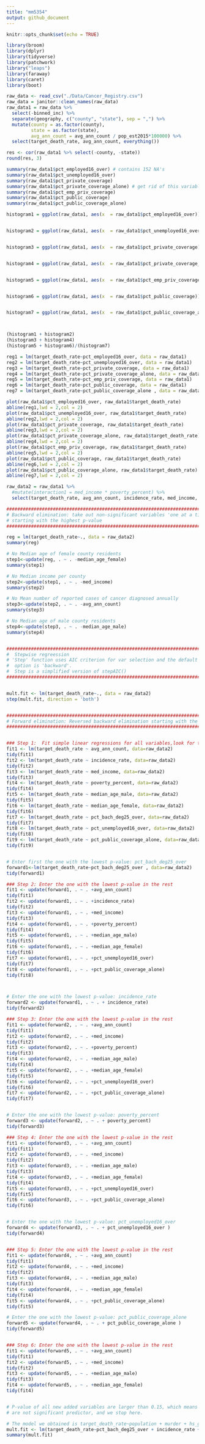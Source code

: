 ```yaml
---
title: "mm5354"
output: github_document
---
```


```r
knitr::opts_chunk$set(echo = TRUE)
```

```r
library(broom)
library(dplyr)
library(tidyverse)
library(patchwork)
library("leaps")
library(faraway)
library(caret)
library(boot)
```


```r
raw_data <- read_csv("./Data/Cancer_Registry.csv")
raw_data = janitor::clean_names(raw_data)
raw_data1 = raw_data %>% 
  select(-binned_inc) %>% 
  separate(geography, c("county", "state"), sep = ",") %>% 
  mutate(county = as.factor(county), 
         state = as.factor(state),
         avg_ann_count = avg_ann_count / pop_est2015*100000) %>% 
  select(target_death_rate, avg_ann_count, everything())

res <- cor(raw_data1 %>% select(-county, -state))
round(res, 3)
```

```r
summary(raw_data1$pct_employed16_over) # contains 152 NA's
summary(raw_data1$pct_unemployed16_over)
summary(raw_data1$pct_private_coverage)
summary(raw_data1$pct_private_coverage_alone) # get rid of this variable! Contains 609 NA's
summary(raw_data1$pct_emp_priv_coverage)
summary(raw_data1$pct_public_coverage)
summary(raw_data1$pct_public_coverage_alone)

histogram1 = ggplot(raw_data1, aes(x  = raw_data1$pct_employed16_over)) + geom_histogram() + labs(title = "Percent ages 16+ employed")


histogram2 = ggplot(raw_data1, aes(x  = raw_data1$pct_unemployed16_over)) + geom_histogram() + labs(title = "Percent ages 16+ unemployed")


histogram3 = ggplot(raw_data1, aes(x  = raw_data1$pct_private_coverage)) + geom_histogram() + labs(title = "Percent private health coverage")


histogram4 = ggplot(raw_data1, aes(x  = raw_data1$pct_private_coverage_alone)) + geom_histogram() + labs(title = "Percent private health coverage alone")


histogram5 = ggplot(raw_data1, aes(x  = raw_data1$pct_emp_priv_coverage)) + geom_histogram() + labs(title = "Percent employee-provided private health coverage")


histogram6 = ggplot(raw_data1, aes(x  = raw_data1$pct_public_coverage)) + geom_histogram() + labs(title = "Percent government-provided health coverage")


histogram7 = ggplot(raw_data1, aes(x  = raw_data1$pct_public_coverage_alone)) + geom_histogram() + labs(title = "Percent government-provided health coverage alone")



(histogram1 + histogram2)
(histogram3 + histogram4)
(histogram5 + histogram6)/(histogram7)

reg1 = lm(target_death_rate~pct_employed16_over, data = raw_data1)
reg2 = lm(target_death_rate~pct_unemployed16_over, data = raw_data1)
reg3 = lm(target_death_rate~pct_private_coverage, data = raw_data1)
reg4 = lm(target_death_rate~pct_private_coverage_alone, data = raw_data1)
reg5 = lm(target_death_rate~pct_emp_priv_coverage, data = raw_data1)
reg6 = lm(target_death_rate~pct_public_coverage, data = raw_data1)
reg7 = lm(target_death_rate~pct_public_coverage_alone , data = raw_data1)

plot(raw_data1$pct_employed16_over, raw_data1$target_death_rate)
abline(reg1,lwd = 2,col = 2)
plot(raw_data1$pct_unemployed16_over, raw_data1$target_death_rate)
abline(reg2,lwd = 2,col = 2)
plot(raw_data1$pct_private_coverage, raw_data1$target_death_rate)
abline(reg3,lwd = 2,col = 2)
plot(raw_data1$pct_private_coverage_alone, raw_data1$target_death_rate)
abline(reg4,lwd = 2,col = 2)
plot(raw_data1$pct_emp_priv_coverage, raw_data1$target_death_rate)
abline(reg5,lwd = 2,col = 2)
plot(raw_data1$pct_public_coverage, raw_data1$target_death_rate)
abline(reg6,lwd = 2,col = 2)
plot(raw_data1$pct_public_coverage_alone, raw_data1$target_death_rate)
abline(reg7,lwd = 2,col = 2)

```

```r
raw_data2 = raw_data1 %>% 
  #mutate(interaction1 = med_income * poverty_percent) %>% 
  select(target_death_rate, avg_ann_count, incidence_rate, med_income, poverty_percent, median_age_male, median_age_female, pct_bach_deg25_over, pct_unemployed16_over, pct_public_coverage_alone)

#############################################################################
# Backward elimination: take out non-significant variables 'one at a time'  #
# starting with the highest p-value                                         #
#############################################################################

reg = lm(target_death_rate~., data = raw_data2)
summary(reg)

# No Median age of female county residents
step1<-update(reg, . ~ . -median_age_female)
summary(step1)

# No Median income per county
step2<-update(step1, . ~ . -med_income)
summary(step2)

# No Mean number of reported cases of cancer diagnosed annually
step3<-update(step2, . ~ . -avg_ann_count)
summary(step3)

# No Median age of male county residents
step4<-update(step3, . ~ . -median_age_male)
summary(step4)


############################################################################
#  Stepwise regreession                                                    #   
# 'Step' function uses AIC criterion for var selection and the default     #
#  option is 'backward'.                                                   #
#  Step is a simplified version of stepAIC()                               #
############################################################################


mult.fit <- lm(target_death_rate~., data = raw_data2)
step(mult.fit, direction = 'both')


#########################################################################################
# Forward elimination: Reversed backward elimination starting with the lowest p-value   #                                                            
#########################################################################################


### Step 1:  Fit simple linear regressions for all variables,look for the variable with lowest p-value
fit1 <- lm(target_death_rate ~ avg_ann_count, data=raw_data2)
tidy(fit1)
fit2 <- lm(target_death_rate ~ incidence_rate, data=raw_data2)
tidy(fit2)
fit3 <- lm(target_death_rate ~ med_income, data=raw_data2)
tidy(fit3)
fit4 <- lm(target_death_rate ~ poverty_percent, data=raw_data2)
tidy(fit4)
fit5 <- lm(target_death_rate ~ median_age_male, data=raw_data2)
tidy(fit5)
fit6 <- lm(target_death_rate ~ median_age_female, data=raw_data2)
tidy(fit6)
fit7 <- lm(target_death_rate ~ pct_bach_deg25_over, data=raw_data2)
tidy(fit7)
fit8 <- lm(target_death_rate ~ pct_unemployed16_over, data=raw_data2)
tidy(fit8)
fit9 <- lm(target_death_rate ~ pct_public_coverage_alone, data=raw_data2)
tidy(fit9)


# Enter first the one with the lowest p-value: pct_bach_deg25_over
forward1<-lm(target_death_rate~pct_bach_deg25_over , data=raw_data2)
tidy(forward1)

### Step 2: Enter the one with the lowest p-value in the rest 
fit1 <- update(forward1, . ~ . +avg_ann_count)
tidy(fit1)
fit2 <- update(forward1, . ~ . +incidence_rate)
tidy(fit2)
fit3 <- update(forward1, . ~ . +med_income)
tidy(fit3)
fit4 <- update(forward1, . ~ . +poverty_percent)
tidy(fit4)
fit5 <- update(forward1, . ~ . +median_age_male)
tidy(fit5)
fit6 <- update(forward1, . ~ . +median_age_female)
tidy(fit6)
fit7 <- update(forward1, . ~ . +pct_unemployed16_over)
tidy(fit7)
fit8 <- update(forward1, . ~ . +pct_public_coverage_alone)
tidy(fit8)



# Enter the one with the lowest p-value: incidence_rate
forward2 <- update(forward1, . ~ . + incidence_rate)
tidy(forward2)

### Step 3: Enter the one with the lowest p-value in the rest 
fit1 <- update(forward2, . ~ . +avg_ann_count)
tidy(fit1)
fit2 <- update(forward2, . ~ . +med_income)
tidy(fit2)
fit3 <- update(forward2, . ~ . +poverty_percent)
tidy(fit3)
fit4 <- update(forward2, . ~ . +median_age_male)
tidy(fit4)
fit5 <- update(forward2, . ~ . +median_age_female)
tidy(fit5)
fit6 <- update(forward2, . ~ . +pct_unemployed16_over)
tidy(fit6)
fit7 <- update(forward2, . ~ . +pct_public_coverage_alone)
tidy(fit7)


# Enter the one with the lowest p-value: poverty_percent
forward3 <- update(forward2, . ~ . + poverty_percent)
tidy(forward3)

### Step 4: Enter the one with the lowest p-value in the rest 
fit1 <- update(forward3, . ~ . +avg_ann_count)
tidy(fit1)
fit2 <- update(forward3, . ~ . +med_income)
tidy(fit2)
fit3 <- update(forward3, . ~ . +median_age_male)
tidy(fit3)
fit4 <- update(forward3, . ~ . +median_age_female)
tidy(fit4)
fit5 <- update(forward3, . ~ . +pct_unemployed16_over)
tidy(fit5)
fit6 <- update(forward3, . ~ . +pct_public_coverage_alone)
tidy(fit6)


# Enter the one with the lowest p-value: pct_unemployed16_over 
forward4 <- update(forward3, . ~ . + pct_unemployed16_over )
tidy(forward4)


### Step 5: Enter the one with the lowest p-value in the rest 
fit1 <- update(forward4, . ~ . +avg_ann_count)
tidy(fit1)
fit2 <- update(forward4, . ~ . +med_income)
tidy(fit2)
fit3 <- update(forward4, . ~ . +median_age_male)
tidy(fit3)
fit4 <- update(forward4, . ~ . +median_age_female)
tidy(fit4)
fit5 <- update(forward4, . ~ . +pct_public_coverage_alone)
tidy(fit5)

# Enter the one with the lowest p-value: pct_public_coverage_alone
forward5 <- update(forward4, . ~ . + pct_public_coverage_alone )
tidy(forward5)


### Step 6: Enter the one with the lowest p-value in the rest 
fit1 <- update(forward5, . ~ . +avg_ann_count)
tidy(fit1)
fit2 <- update(forward5, . ~ . +med_income)
tidy(fit2)
fit3 <- update(forward5, . ~ . +median_age_male)
tidy(fit3)
fit4 <- update(forward5, . ~ . +median_age_female)
tidy(fit4)


# P-value of all new added variables are larger than 0.15, which means that they 
# are not significant predictor, and we stop here.

# The model we obtained is target_death_rate~population + murder + hs_grad + frost
mult.fit <- lm(target_death_rate~pct_bach_deg25_over + incidence_rate + poverty_percent + pct_public_coverage_alone + pct_unemployed16_over , data = raw_data2)
summary(mult.fit)
```




